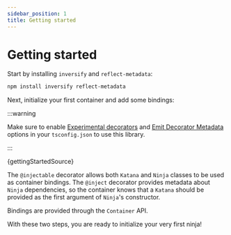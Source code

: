 ```yaml
---
sidebar_position: 1
title: Getting started
---
```


# Getting started

Start by installing `inversify` and `reflect-metadata`:

```bash
npm install inversify reflect-metadata
```

Next, initialize your first container and add some bindings:

:::warning

Make sure to enable [Experimental decorators](https://www.typescriptlang.org/tsconfig/#experimentalDecorators) and [Emit Decorator Metadata](https://www.typescriptlang.org/tsconfig/#emitDecoratorMetadata) options in your `tsconfig.json` to use this library.

:::

<CodeBlock language="ts">{gettingStartedSource}</CodeBlock>

The `@injectable` decorator allows both `Katana` and `Ninja` classes to be used as container bindings. The `@inject` decorator provides metadata about `Ninja` dependencies, so the container knows that a `Katana` should be provided as the first argument of `Ninja`'s constructor.

Bindings are provided through the `Container` API.

With these two steps, you are ready to initialize your very first ninja!
